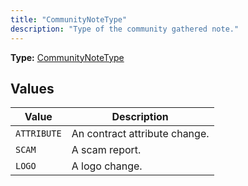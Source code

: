 ```yaml
---
title: "CommunityNoteType"
description: "Type of the community gathered note."
---
```


**Type:** [CommunityNoteType](/api-reference/types/communitynotetype)

## Values

| Value | Description |
|-------|-------------|
| `ATTRIBUTE` | An contract attribute change. |
| `SCAM` | A scam report. |
| `LOGO` | A logo change. |

